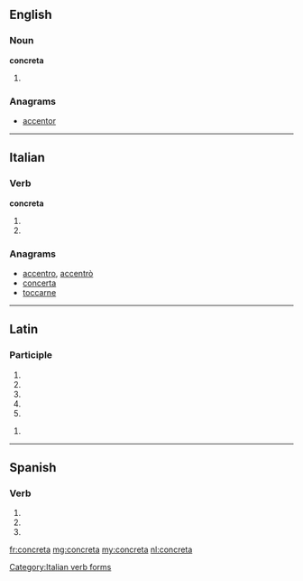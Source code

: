 ==English==

===Noun===
'''concreta'''

# {{plural of|concretum}}

===Anagrams===
* [[accentor#English|accentor]]

----

==Italian==

===Verb===
'''concreta'''

# {{conjugation of|concretare||3|s|pres|ind|lang=it}}
# {{conjugation of|concretare||2|s|imp|lang=it}}

===Anagrams===
* [[accentro#Italian|accentro]], [[accentrò#Italian|accentrò]]
* [[concerta#Italian|concerta]]
* [[toccarne#Italian|toccarne]]

[[Category:Italian verb forms]]

----

==Latin==

===Participle===
{{la-part-form|concrēta}}

# {{inflection of|concretus|concrētus|nom|f|s|lang=la}}
# {{inflection of|concretus|concrētus|nom|n|p|lang=la}}
# {{inflection of|concretus|concrētus|acc|n|p|lang=la}}
# {{inflection of|concretus|concrētus|voc|f|s|lang=la}}
# {{inflection of|concretus|concrētus|voc|n|p|lang=la}}

{{la-part-form|concrētā}}

# {{inflection of|concretus|concrētus|abl|f|s|lang=la}}

----

==Spanish==

===Verb===
{{es-verb-form|concretar}}

# {{es-verb form of|ending=ar|mood=imperative|sense=affirmative|pers=2|formal=no|number=singular|concretar}}
# {{es-verb form of|ending=ar|mood=indicative|tense=present|pers=2|formal=yes|number=singular|concretar}}
# {{es-verb form of|ending=ar|mood=indicative|tense=present|pers=3|number=singular|concretar}}

[[fr:concreta]]
[[mg:concreta]]
[[my:concreta]]
[[nl:concreta]]